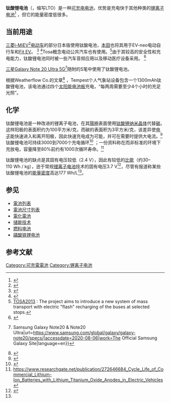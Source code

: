 {{专家}}
{{Infobox battery|name=钛酸锂电池|image=<!-- imagename.jpg -->|caption=<!-- Image caption text -->|EtoW={{val|60|–|110|ul=Wh|upl=kg}}<ref name="EETimes">{{cite web|url=http://www.eetimes.com/author.asp?section_id=36&doc_id=1325358 |title=All About Batteries, Part 12: Lithium Titanate (LTO)|work=EETimes}}</ref>|EtoS={{val|177|ul=Wh|upl=L}}<ref name="EETimes"/>|PtoW=<!-- Specific power - Power/weight in [[Watts|W]]/[[Kg|Kg]] -->|CtoDE=<!-- Charge/discharge efficiency (%) -->|EtoCP=<!-- Energy/consumer-price in [[USD|US$]]/[[Watt_hour|Wh]]  -->|SDR=<!-- [[Self-discharge|Self-discharge]] rate (%/month) -->|TD=<!-- Time durability -->|CD={{val|6000|-|20000}}次循环<ref name="EETimes"/>|NomV={{val|2.3|ul=V}}<ref name="EETimes"/>|CTI=<!-- Charge temperature interval -->}}
'''钛酸锂电池'''（{{lang-en|Lithium-titanate battery}}，缩写LTO）是一种[[蓄電池|可充电电池]]，优势是充电快于其他种类的[[锂离子电池|锂离子电池]]<ref>{{Cite journal|title=Fast charging of lithium-ion batteries at all temperatures|url=https://www.pnas.org/content/115/28/7266|last=Yang|first=Xiao-Guang|last2=Zhang|first2=Guangsheng|date=2018-07-10|journal=Proceedings of the National Academy of Sciences|issue=28|doi=10.1073/pnas.1807115115|volume=115|pages=7266–7271|language=en|issn=0027-8424|pmid=29941558|last3=Ge|first3=Shanhai|last4=Wang|first4=Chao-Yang}}</ref> ，但它的能量密度低很多。

== 当前用途 ==
[[三菱汽车|三菱]][[三菱iMiEV电动汽车|i-MiEV]]<ref name="IntegrityExports">{{Cite news|url=http://integrityexports.com/2011/06/18/mitsubishi-chooses-toshiba-scib-battery-for-evs/|title=Mitsubishi Chooses Super-Efficient Toshiba SCiB Battery For EVs|publisher=Integrity Exports|date=2011-06-18|accessdate=2011-06-18}}</ref>[[电动载具|电动车]]的部分日本版使用钛酸电池，[[本田技研工业|本田]]也将其用于EV-neo电动自行车和[[本田飞度|Fit EV]]。 <ref name="GCC">{{Cite web|title=Toshiba's SCiB battery for the Fit EV|url=http://www.greencarcongress.com/2011/11/scib-20111117.html|date=Nov 17, 2011|publisher=Green Car Congress}}</ref> <ref name="GCC2">{{Cite web|title=Honda begins European demonstration program of EV-neo electric scooter|url=http://www.greencarcongress.com/2011/06/evneo20110615.html|date=Jun 15, 2011|publisher=Green Car Congress}}</ref>Tosa概念电动公共汽车也有使用。<ref>[http://www.tosa2013.com/en TOSA2013] {{Webarchive|url=https://web.archive.org/web/20140525200937/http://www.tosa2013.com/en|date=2014-05-25}}: The project aims to introduce a new system of mass transport with electric "flash" recharging of the buses at selected stops.</ref>由于其较高的安全性和充电能力，钛酸锂电池同时被一些汽车音频应用以及移动医疗设备采用。 <ref>{{Cite web|title=All About Batteries, Part 12: Lithium Titanate (LTO)|url=https://www.eetimes.com/author.asp?section_id=36&doc_id=1325358}}</ref>

[[三星集团|三星]][[三星Galaxy_Note_20|Galaxy Note 20 Ultra 5G]]<ref>{{Cite web|title=Specs {{!}} Samsung Galaxy Note20 & Note20 Ultra|url=https://www.samsung.com/global/galaxy/galaxy-note20/specs/|accessdate=2020-08-06|work=The Official Samsung Galaxy Site|language=en}}</ref>随附的S笔中使用了钛酸锂电池。

根据Weatherflow Co.的文章<ref>{{Cite web|title=Solar Power for Tempest|url=https://help.weatherflow.com/hc/en-us/articles/360048877194-Solar-Power-for-Tempest|accessdate=2020-08-23|work=help.weatherflow.com|language=en}}</ref> ，Tempest个人气象站设备包含一个1300mAh钛酸锂电池，该电池通过四个[[太阳能电池板|太阳能电池板]]充电，“每两周需要至少4个小时的充足光照”。

== 化学 ==
钛酸锂电池是一种改进的锂离子电池，在其[[陽極|陽極]]表面使用[[钛酸锂|钛酸锂]][[纳米晶体|纳米晶体]]代替[[碳|碳]]。这样阳极的表面积约为100平方米/克，而碳的表面积为3平方米/克，该差异使[[电子|电子]]能快速进入和离开阳极，因此快速充电成为可能，并可在需要时提供大电流。<ref>{{Cite web|title=Charge a battery in just six minutes|url=https://www.newscientist.com/article.ns?id=dn7081|accessdate=2010-07-06|author=Graham-Rowe, Duncan|date=7 March 2005|publisher=New Scientist}}</ref>钛酸锂电池可持续3000到7000个充电循环<ref>{{Cite web|title=LTO Batteries|url=http://www.batteryspace.com/Lithium-Titanate-Battery.aspx}}</ref> ；一份资料称在{{Convert|55|°C|°F|0|abbr=on}}而非标准的{{Convert|25|°C|°F|0|abbr=on}}环境下充放电，容量降至80%前约有1000次循环寿命。<ref>https://www.researchgate.net/publication/272646684_Cycle_Life_of_Commercial_Lithium-Ion_Batteries_with_Lithium_Titanium_Oxide_Anodes_in_Electric_Vehicles</ref>

钛酸锂电池的缺点是其固有电压较低（2.4 V），因此有较低的[[比能|比能]]（约30–110 Wh / kg{{R|EETimes}}），逊于常规[[锂离子电池|锂离子电池]]技术的固有电压3.7 V<ref>{{Cite web|title=Green Car Congress: Toshiba Developing 3.0 Ah High Power SCiB Li-Ion Cell for HEV Applications|url=http://www.greencarcongress.com/2008/05/toshiba-develop.html|accessdate=2010-07-07|author=|date=21 May 2008}}</ref>，尽管有报道称某些钛酸锂电池的[[能量密度|能量密度]]高达177 Wh/L<ref name="EETimes" />。

== 参见 ==
* [[電池列表|電池列表]]
* [[電池尺寸列表|電池尺寸列表]]
* [[電化電池|電化電池]]
* [[储能技术|储能技术]]
* [[燃料电池|燃料电池]]
* [[磷酸铁锂电池|磷酸铁锂电池]]

== 参考文献 ==
{{Reflist|30em}}

[[Category:可充電電池|Category:可充電電池]]
[[Category:锂离子电池|Category:锂离子电池]]